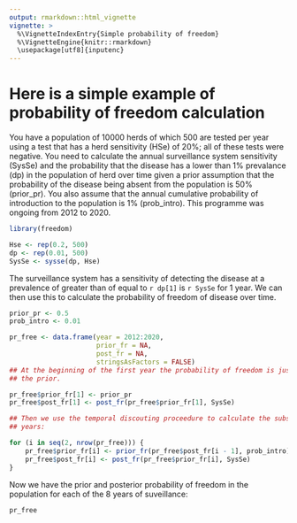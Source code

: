 ```yaml
---
output: rmarkdown::html_vignette
vignette: >
  %\VignetteIndexEntry{Simple probability of freedom}
  %\VignetteEngine{knitr::rmarkdown}
  \usepackage[utf8]{inputenc}
---
```


# Here is a simple example of  probability of freedom calculation

You have a population of 10000 herds of which 500 are tested per year
using a test that has a herd sensitivity (HSe) of 20%; all of these
tests were negative. You need to calculate the annual surveillance
system sensitivity (SysSe) and the probability that the disease has a
lower than 1% prevalance (dp) in the population of herd over time
given a prior assumption that the probability of the disease being
absent from the population is 50% (prior_pr). You also assume that the
annual cumulative probability of introduction to the population is 1%
(prob_intro). This programme was ongoing from 2012 to 2020.

```r
library(freedom)

Hse <- rep(0.2, 500)
dp <- rep(0.01, 500)
SysSe <- sysse(dp, Hse)

```

The surveillance system has a sensitivity of detecting the disease at
a prevalence of greater than of equal to `r dp[1]` is `r SysSe` for 1
year. We can then use this to calculate the probability of freedom of
disease over time.

```r
prior_pr <- 0.5
prob_intro <- 0.01

pr_free <- data.frame(year = 2012:2020,
                      prior_fr = NA,
                      post_fr = NA,
                      stringsAsFactors = FALSE)
## At the beginning of the first year the probability of freedom is just
## the prior.

pr_free$prior_fr[1] <- prior_pr
pr_free$post_fr[1] <- post_fr(pr_free$prior_fr[1], SysSe)

## Then we use the temporal discouting proceedure to calculate the subsequent
## years:

for (i in seq(2, nrow(pr_free))) {
    pr_free$prior_fr[i] <- prior_fr(pr_free$post_fr[i - 1], prob_intro)
    pr_free$post_fr[i] <- post_fr(pr_free$prior_fr[i], SysSe)
}

```

Now we have the prior and posterior probability of freedom in the
population for each of the 8 years of suveillance:

```r
pr_free
```